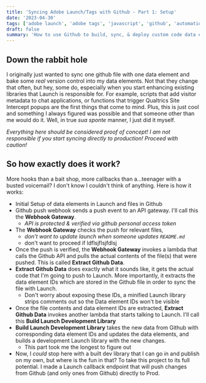 ```yaml
---
title: 'Syncing Adobe Launch/Tags with Github - Part 1: Setup'
date: '2023-04-30'
tags: ['adobe launch', 'adobe tags', 'javascript', 'github', 'automation']
draft: false
summary: 'How to use Github to build, sync, & deploy custom code data elements part 1'
---
```


## Down the rabbit hole

I originally just wanted to sync one github file with one data element and bake some _real_
version control into my data elements. Not that they change that often, but hey, some do,
especially when you start enhancing existing libraries that Launch is responsible for. For example,
scripts that add visitor metadata to chat applications, or functions that trigger Qualtrics Site Intercept popups
are the first things that come to mind. Plus, this is just cool and something I always figured was possible and
that someone other than me would do it. Well, in true _sua sponte_ manner, I just did it myself.

_Everything here should be considered proof of concept! I am not responsible if you start syncing directly
to production! Proceed with caution!_

## So how exactly does it work?

More hooks than a bait shop, more callbacks than a...teenager with a busted voicemail? I don't know I couldn't think of anything. Here is how it works:

- Initial Setup of data elements in Launch and files in Github
- Github push webhook sends a push event to an API gateway. I'll call this the **Webhook Gateway**.
  - _API is protected & verified via github personal access token_
- The **Webhook Gateway** checks the push for relevant files,
  - _don't want to update launch when someone updates `README.md`_
  - don't want to proceed if ldflsjflsjfdlsj
- Once the push is verified, the **Webhook Gateway** invokes a lambda that calls the Github API and pulls the actual contents of the file(s) that were pushed. This is called **Extract Github Data**.
- **Extract Github Data** does exactly what it sounds like, it gets the actual code that I'm going to push to Launch. More importantly, it extracts the data element IDs which are stored in the Github file in order to sync the file with Launch.
  - Don't worry about exposing these IDs, a minified Launch library strips comments out so the Data element IDs won't be visible
- Once the file contents and data element IDs are extracted, **Extract Github Data** invokes another lambda that starts talking to Launch. I'll call this **Build Launch Development Library**
- **Build Launch Development Library** takes the new data from Github with corresponding data element IDs and updates the data elements, and builds a development Launch library with the new changes.
  - This part took me the longest to figure out
- Now, I _could_ stop here with a built dev library that I can go in and publish on my own, but where is the fun in that? To take this project to its full potential. I made a Launch callback endpoint that will push changes from Github (and only ones from Github) directly to Prod.
